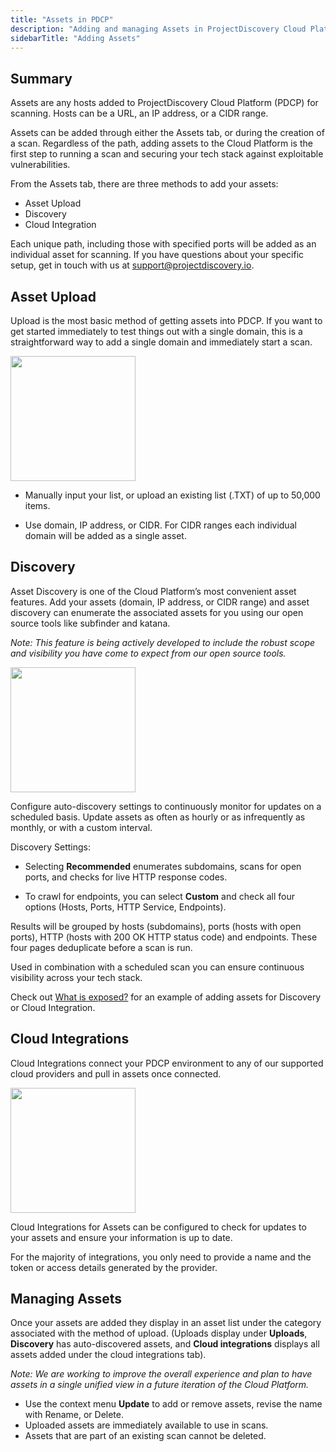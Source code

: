 ```yaml
---
title: "Assets in PDCP"
description: "Adding and managing Assets in ProjectDiscovery Cloud Platform"
sidebarTitle: "Adding Assets"
---
```

## Summary
Assets are any hosts added to ProjectDiscovery Cloud Platform (PDCP) for scanning. Hosts can be a URL, an IP address, or a CIDR range.

Assets can be added through either the Assets tab, or during the creation of a scan. Regardless of the path, adding assets to the Cloud Platform is the first step to running a scan and securing your tech stack against exploitable vulnerabilities. 

From the Assets tab, there are three methods to add your assets: 
 - Asset Upload
 - Discovery
 - Cloud Integration

 Each unique path, including those with specified ports will be added as an individual asset for scanning. If you have questions about your specific setup, get in touch with us at support@projectdiscovery.io.

 ## Asset Upload

 Upload is the most basic method of getting assets into PDCP. If you want to get started immediately to test things out with a single domain, this is a straightforward way to add a single domain and immediately start a scan. 

 <img height="200" src="/images/platform/uploadassets.png" />

- Manually input your list, or upload an existing list (.TXT) of up to 50,000 items. 

- Use domain, IP address, or CIDR. For CIDR ranges each individual domain will be added as a single asset.


## Discovery

Asset Discovery is one of the Cloud Platform’s most convenient asset features. Add your assets (domain, IP address, or CIDR range) and asset discovery can enumerate the associated assets for you using our open source tools like subfinder and katana. 

*Note: This feature is being actively developed to include the robust scope and visibility you have come to expect from our open source tools.* 

<img height="200" src="/images/platform/discovery.png" />

Configure auto-discovery settings to continuously monitor for updates on a scheduled basis. Update assets as often as hourly or as infrequently as monthly, or with a custom interval.

Discovery Settings:

- Selecting **Recommended** enumerates subdomains, scans for open ports, and checks for live HTTP response codes. 

- To crawl for endpoints, you can select **Custom** and check all four options (Hosts, Ports, HTTP Service, Endpoints).

Results will be grouped by hosts (subdomains), ports (hosts with open ports), HTTP (hosts with 200 OK HTTP status code) and endpoints. These four pages deduplicate before a scan is run.

Used in combination with a scheduled scan you can ensure continuous visibility across your tech stack. 

<Info> Check out [What is exposed?](/cloud/examples/addassets) for an example of adding assets for Discovery or Cloud Integration. </Info>

## Cloud Integrations

Cloud Integrations connect your PDCP environment to any of our supported cloud providers and pull in assets once connected.

<img height="200" src="/images/platform/addcloudintegrations.png" />

Cloud Integrations for Assets can be configured to check for updates to your assets and ensure your information is up to date. 

For the majority of integrations, you only need to provide a name and the token or access details generated by the provider. 

## Managing Assets

Once your assets are added they display in an asset list under the category associated with the method of upload. (Uploads display under **Uploads**, **Discovery** has auto-discovered assets, and **Cloud integrations** displays all assets added under the cloud integrations tab). 

*Note: We are working to improve the overall experience and plan to have assets in a single unified view in a future iteration of the Cloud Platform.*


 - Use the context menu **Update** to add or remove assets, revise the name with Rename, or Delete.
 - Uploaded assets are immediately available to use in scans.
 - Assets that are part of an existing scan cannot be deleted. 

